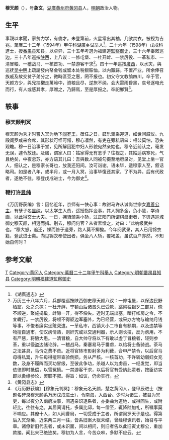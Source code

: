 '''穆天颜'''（{{bd|？||？|catIdx=}}），号'''象玄'''，[[湖廣|湖廣]][[黄州府|黄州府]][[黄冈县|黄冈县]]人，[[明朝|明朝]]政治人物。

== 生平 ==
事親以孝聞，家贫力学，有俊才。未登第前，火星常出其袖，几欲焚衣，被视为吉兆。萬曆二十二年（1594年）甲午科湖廣乡试举人<ref>《湖廣通志》</ref>，二十六年（1598年）戊戌科進士，授[[番禺县|番禺县]]知县，以卓异，三十五年考選为福建道[[監察御史|監察御史]]，三十六年奉敕巡边。三十八年巡按[[陕西|陕西]]，上八议：一修屯堡、一杜开衅、一禁厉役、一革私市、一清冒粮、一稽战马、一核首功、一禁游客干求<ref>万历三十八年六月，兵部覆巡按陕西御史穆天颜八议：一修屯堡，以保边民野栖窟，处之杀掠；一杜开衅，宁镇山后诸酋久已受款，跳梁独银歹二部耳，傥不顺逆，聚施捣巢，衅隙一开，得不偿失。近时无端出塞，暗打帐房之令，不宜輙行。一禁厉役，将领不得驱边军塞外，为已经营，或采办方物与输纳月钱等事，不悛者廉实坐赃究遣。一革私市，西镇大小二市自有额期，以及违禁等物擅自通市，使汉虏情熟，则奸宄或以交通利器，示人则长技，反为虏用，不有严惩，将酿大患。一清冒粮，自大帅守将以下有敢以虚丁冒粮者，轻则参革，重以侵盗边储论辟。一稽战马，秦塞易马于番虏，以给将士备骑战。茶马之法甚具，马价之费不赀。近将官转市影射多为利薮，合申严禁令，以后官马毋得私鬻，升任毋得擅带查验倒损，务从严核。一核首功，不许斩幼弱妇女充数，及身不履阵而买功冒级，至彼此争功，杀越人以为虏首，一经发觉，即当依律即时抵偿，以雪冤愤。一禁游客干求，以后将官有受纳此辈者，按臣访实即以夤缘参论，罢职不叙。得旨：如议，仍命实行。</ref>。四十一年巡按[[廣西|廣西]]，以水灾，與巡抚[[吴中明|吴中明]]上疏請發内帑金钱或留本处税银赈恤。以内艱歸。不置产业，所余俸召族戚及故交贫子弟分之，微時區豆之惠，罔不报也。初父守文教諭四川，卒于官，天颜方少，與兄扶櫬走萬岭中，資粮且尽，逆旅不纳。会大雷雨昏黑，哀号逐电光而行，有人或感其孝，厚赠之，乃歸焉，至是厚报之。卒祀鄉賢<ref>《黄冈县志》</ref>。

==轶事==
===穆天颜判冥===
穆天颜为秀才时嘗入冥为地下[[阎罗王|阎罗王]]，莅任之日，鼓乐骑乘迎道，如世间威仪。九殿阎罗咸来会席，其形状可怪可愕，穆心凛然，有吏在旁私语曰：相公莫怕，恐失观瞻。穆一日治事于堂，见所解囚犯中妇人形貌宛然亲姑也，穆令近前认之，毫发无误，遽令放还。及寤，谓家人曰：姑家得无有恙乎？往视之，其姑适病寒死，气且绝矣，中夜忽苏，亦方语其儿曰：吾與数人同被勾摄至地府录对，见堂上坐一官人，细认之，是穆家长哥也，放我还阳间。汝可诣谢。语未毕，适穆家人至，叙话略司。如是者八年，或半月，或一月入冥，治事毕復还其家，了不为异。后有代政者，遂绝不往。穆登戊戌进士，今为御史<ref>《万历野获编》【穆象元判冥】：穆象元名天颜，楚之黄冈人，登甲辰进士（按题名碑录穆天颜系万历戊戌进士），令南海，入西台。少时为诸生，被召为冥吏，每以夜分入幽府决事，间遇亲识逮系者，亦委曲为道地，或得回生，或附轻比，往往有之。其居间请托，多属比邱，每一僧至，辄降陛加礼，所嘱事莫不响应。其僚十人，如人间曹局，一切受成于主者，所谓阎罗天子是也。得第后入冥渐稀，近来两三月一往，皆系旧案大狱未结，曾经穆谳讯者，始召与平章。诸僚新旧代去者，或未识面，间以相问，则旧者告以此旧寅丈穆公，重加款接。闻比来已绝迹矣。穆初为人言，今苦众咻，多默不应云。</ref>。

===鞭打[[许显纯|许显纯]]===
《万历野获编》言：因忆近年，京师有一快心事：故驸马许从诚尚世宗女[[嘉善公主|嘉善公主]]，有孽子名[[许显纯|显纯]]，以太学生入赀，遥授指挥佥事，其人拥多金，负小慧，学诗画，以此得交士大夫。一日，拥驺骑乘小轿，过正阳门所谓棋盘街者，下舆遇巡城御史穆天颜，相逊而揖。别去，穆问何官？从者素憎之，对曰：“此纳级武弁也。“穆大怒，追还，裸而笞于道旁，路人莫不揶揄。今年阅武录，其人已用锦衣籍，登武进士矣。向见锦衣奉使出者，俱坐八人轿，覆褐盖，虽试百户亦然，不知始自何时？

==参考文献==
{{reflist}}

{{萬曆二十六年戊戌科殿試金榜}}

{{Authority control}}

{{DEFAULTSORT:}}
[[Category:穆姓|T]]
[[Category:黄冈人|Category:黄冈人]]
[[Category:萬曆二十二年甲午科舉人|Category:萬曆二十二年甲午科舉人]]
[[Category:明朝番禺县知县|Category:明朝番禺县知县]]
[[Category:明朝福建道監察御史|Category:明朝福建道監察御史]]